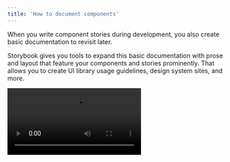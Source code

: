 ```yaml
---
title: 'How to document components'
---
```


When you write component stories during development, you also create basic documentation to revisit later.

Storybook gives you tools to expand this basic documentation with prose and layout that feature your components and stories prominently. That allows you to create UI library usage guidelines, design system sites, and more.

<Video src="../_assets/writing-docs/addon-docs-optimized.mp4" />

If you're including Storybook in your project for the [first time](../get-started/install.mdx), we provide you with [DocsPage](./docs-page.mdx), a documentation template that lists all the stories for a component and associated metadata. It infers metadata values based on source code, types and JSDoc comments. If you need, you can customize this page to create your own custom template.

If you're already using Storybook and you're **updating** to the latest release, we recommend that you install [@storybook/addon-essentials](https://www.npmjs.com/package/@storybook/addon-essentials), to include this and other great features into your project.

You can also create free-form pages for each component using [MDX](./mdx.mdx), a format for simultaneously documenting components and writing stories.

In both cases, you’ll use Doc Blocks as the building blocks to create full featured documentation.

Docs is autoconfigured to work out of the box in most use cases. In some cases you may need or want to tweak the configuration. Read more about it [here](https://storybook.js.org/addons/@storybook/addon-docs).
